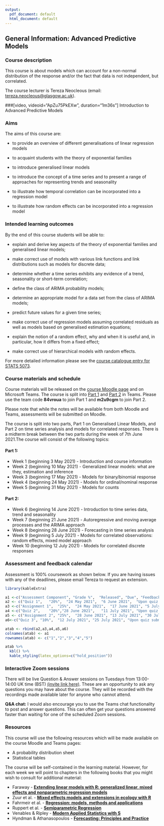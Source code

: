```yaml
---
output:
  pdf_document: default
  html_document: default
---
```

## General Information: Advanced Predictive Models

### Course description

This course is about models which can account for a non-normal distribution of the response and/or the fact that data is not independent, but correlated.


The course lecturer is Tereza Neocleous (email: <tereza.neocleous@glasgow.ac.uk>).


###[video, videoid="ApZu75PkEXw", duration="1m36s"] Introduction to Advanced Predictive Models

### Aims


The aims of this course are:

-	to provide an overview of different generalisations of linear regression models

-	to acquaint students with the theory of exponential families

-	to introduce generalised linear models

-	to introduce the concept of a time series and to present a range of approaches for representing trends and seasonality 

-	to illustrate how temporal correlation can be incorporated into a regression model

-	to illustrate how random effects can be incorporated into a regression model



### Intended learning outcomes

By the end of this course students will be able to:

-   explain and derive key aspects of the theory of exponential families and generalised linear models;
 
-   make correct use of models with various link functions and link distributions such as models for discrete data;

-   determine whether a time series exhibits any evidence of a trend, seasonality or short-term correlation;   
 
-   define the class of ARIMA probability models;

-   determine an appropriate model for a data set from the class of ARIMA models;

-   predict future values for a given time series;

-   make correct use of regression models assuming correlated residuals as well as models based on generalised estimation equations;

-   explain the notion of a random effect, why and when it is useful and, in particular, how it differs from a fixed effect;

-   make correct use of hierarchical models with random effects.

For more detailed information please see the [course catalogue entry for STATS 5073](https://www.gla.ac.uk/coursecatalogue/course/?code=STATS5073).

### Course materials and schedule

Course materials will be released on the [course Moodle page](https://moodle.gla.ac.uk/course/view.php?id=22731) and on Microsoft Teams.  The course is split into [Part 1](https://teams.microsoft.com/l/channel/19%3a1da2f3242332432c801bfb932de433c3%40thread.tacv2/General?groupId=455c7967-6998-4823-9799-9eb1ae8da640&tenantId=6e725c29-763a-4f50-81f2-2e254f0133c8) and [Part 2](https://teams.microsoft.com/l/team/19%3a75a3aed5e25a4617a53993df8397afef%40thread.tacv2/conversations?groupId=3c0e1523-cc2a-4e81-a597-bab1e85d0c14&tenantId=6e725c29-763a-4f50-81f2-2e254f0133c8) in Teams. Please use the team code **84vroua** to join Part 1 and **m2u9cgm** to join Part 2. 

Please note that while the notes will be available from both Moodle and Teams, assessments will be submitted on Moodle. 

The course is split into two parts, Part 1 on Generalised Linear Models, and Part 2 on time series analysis and models for correlated responses. There is a midterm break between the two parts during the week of 7th June 2021.The course will consist of the following topics:

#### Part 1:

  - Week 1 (beginning 3 May 2021) - Introduction and course information
  - Week 2 (beginning 10 May 2021) - Generalized linear models: what are they, estimation and inference
  - Week 3 (beginning 17 May 2021) - Models for binary/binomial response
  - Week 4 (beginning 24 May 2021) - Models for ordinal/nominal response
  - Week 5 (beginning 31 May 2021) - Models for counts
  
#### Part 2:

  - Week 6 (beginning 14 June 2021) - Introduction to time series data, trend and seasonality
  - Week 7 (beginning 21 June 2021) - Autoregressive and moving average processes and the ARIMA approach 
  - Week 8 (beginning 28 June 2021) - Forecasting in time series analysis
  - Week 9 (beginning 5 July 2021) - Models for correlated observations: random effects, mixed model approach
  - Week 10 (beginning 12 July 2021) - Models for correlated discrete responses



### Assessment and feedback calendar

Assessment is 100% coursework as shown below. If you are having issues with any of the deadlines, please email Tereza to request an extension.

```r
library(kableExtra)

a1 <-c("Assessment Component", "Grade %",  "Released", "Due", "Feedback")
a2 <- c("Quiz 1",	"20%",	"24 May 2021",	"6 June 2021", 	"Upon quiz submission/quiz closed")
a3 <-c("Assignment 1",	"25%",	"24 May 2021",	"17 June 2021",	"5 July 2021")
a4 <-c("Quiz 2",	"20%","28 June 2021",	"11 July 2021",	"Upon quiz submission/quiz closed")
a5 <- c("Assignment 2",	"25%",	"28 June 2021",	"13 July 2021",	"30 July 2021")
a6<-c("Quiz 3",	"10%",	"12 July 2021",	"25 July 2021",	"Upon quiz submission/quiz closed")

atab <- rbind(a2,a3,a4,a5,a6)
colnames(atab) <- a1
rownames(atab) <- c("1","2","3","4","5")

atab %>%
  kbl() %>%
  kable_styling(latex_options=c("hold_position"))
```


### Interactive Zoom sessions 
 
There will be live Question & Answer sessions on Tuesdays from 13:00-14:00 UK time (BST) [(invite link here)](Join URL: https://uofglasgow.zoom.us/j/98180064888?pwd=ekJDbVJMSEx0aTlaNENwbmhFRkFQdz09). These are an opportunity to ask any questions you may have about the course. They will be recorded with the recordings made available later for anyone who cannot attend. 

**Q&A chat:** I would also encourage you to use the Teams chat functionality to post and answer questions. This can often get your questions answered faster than waiting for one of the scheduled Zoom sessions.


<!-- Week |Topics| Type of Assessment | % | Submitted |Feedback -->
<!-- ------------|-------|---------------|---|-----------|----------- -->
<!-- 3 (18th May)  | W:2-3 | Quiz 1|                         10 |  end of week 5 | end of week 5 -->
<!-- 5 (1st Jun)	  | W:4-5 | Quiz 2|                       	10 |	end of week 7 |	end of week 7 -->
<!-- 5 (1st Jun)	  | W:2-5	| Assignment 1|             20 |	end of week 7 | end of week 9 -->
<!-- 7 (15th Jun)	| W:6-7	| Quiz 3|                         10 |end of week 9	| end of week 9 -->
<!-- 8 (22nd Jun)	| W:1-5	| Assignment 2| 15 | end of week 10| end of week 12 -->
<!-- 8 (22nd Jun)	| W:8	  | Quiz 4|                         10| end of week 10|	end of week 10 -->
<!-- 10 (6th Jul)	| W:9-10|	Quiz 5|                         10| end of week 12|	end of week 12 -->
<!-- 10 (6th Jul)	| W:9-10	| Assignment 3| 15 | end of week 12| end of week 14 -->

### Resources

This course will use the following resources which will be made available on the course Moodle and Teams pages:

 - A probability distribution sheet
 - Statistical tables

The course will be self-contained in the learning material. However, for each week we will point to chapters in the following books that you might wish to consult for additional material:

*	Faraway -  [**Extending linear models with R: generalized linear, mixed effects and nonparametric regression models**](http://encore.lib.gla.ac.uk/iii/encore/record/C__Rb2939999)
*	Zuur et al. - [**Mixed effects models and extensions in ecology with R**](https://glasgow.summon.serialssolutions.com/#!/search?bookMark=ePnHCXMw42LgTQStzc4rAe_hSmGGzJCCTlUH348J2q1rYgps5nPARkJAc2HmBoacDKa-mRWpKQrQhQwK4KtgihWAHWoF8IAwaPSoWCEzTyEVfJ5zpQJopFIhiIeBJQ_YW-NmUHBzDXH20AW1OtPzy-Ohwx_xScAKGnwIizERSgDQtDej)
*	Fahrmeir et al. - [**Regression: models, methods and applications**](http://encore.lib.gla.ac.uk/iii/encore/record/C__Rb2991222)
*	Ruppert et al. - [**Semiparametric Regression**](http://lib.myilibrary.com/Open.aspx?id=41790&src=0)
*	Venables & Ripley - [**Modern Applied Statistics with S**](http://encore.lib.gla.ac.uk/iii/encore/record/C__Rb2939998)
*  Hyndman & Athanasopoulos - [**Forecasting: Principles and Practice**](https://otexts.com/fpp2/)

